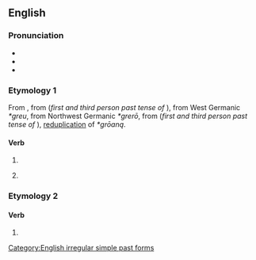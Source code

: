 ==English==

===Pronunciation===
* {{IPA|en|/ɡɹuː/}}
* {{audio|en|en-us-grew.ogg|Audio (US)}}
* {{rhymes|en|uː|s=1}}

===Etymology 1===
From {{inherited|en|enm|grew}}, from {{inherited|en|ang|grēow}} (''first and third person past tense of'' {{m|ang|grōwan}}), from West Germanic ''*greu'', from Northwest Germanic ''*grerō'', from {{inherited|en|gem-pro|*gegrō}} (''first and third person past tense of'' {{m|gem-pro|*grōaną}}), [[Appendix:Glossary#reduplication|reduplication]] of ''*grōaną''.

====Verb====
{{head|en|verb form}}

# {{en-simple past of|grow}}
# {{lb|en|colloquial|nonstandard}} {{past participle of|en|grow|nocat=1}}

===Etymology 2===

====Verb====
{{en-verb}}

# {{alt form|en|grue||shudder with fear}}

[[Category:English irregular simple past forms]]